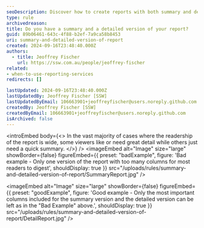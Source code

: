 ```yaml
---
seoDescription: Discover how to create reports with both summary and detailed versions for diverse viewer needs
type: rule
archivedreason:
title: Do you have a summary and a detailed version of your report?
guid: 89b06461-643c-4f88-b2ef-7a9ca58b8453
uri: summary-and-detailed-version-of-report
created: 2024-09-16T23:48:40.000Z
authors:
  - title: Jeoffrey Fischer
    url: https://ssw.com.au/people/jeoffrey-fischer
related:
- when-to-use-reporting-services
redirects: []

lastUpdated: 2024-09-16T23:48:40.000Z
lastUpdatedBy: Jeoffrey Fischer [SSW]
lastUpdatedByEmail: 106663901+jeoffreyfischer@users.noreply.github.com
createdBy: Jeoffrey Fischer [SSW]
createdByEmail: 106663901+jeoffreyfischer@users.noreply.github.com
isArchived: false
---
```


<introEmbed
  body={<>
In the vast majority of cases where the readership of the report is wide, some viewers like or need great detail while others just need a quick summary.
  </>}
/>
<imageEmbed
  alt="Image"
  size="large"
  showBorder={false}
  figureEmbed={{
    preset: "badExample",
    figure: 'Bad example - Only one version of the report with too many columns for most readers to digest',
    shouldDisplay: true
  }}
  src="/uploads/rules/summary-and-detailed-version-of-report/SummaryReport.jpg"
/>

<imageEmbed
  alt="Image"
  size="large"
  showBorder={false}
  figureEmbed={{
    preset: "goodExample",
    figure: 'Good example - Only the most important columns included for the summary version and the detailed version can be left as in the "Bad Example" above.',
    shouldDisplay: true
  }}
  src="/uploads/rules/summary-and-detailed-version-of-report/DetailReport.jpg"
/>
